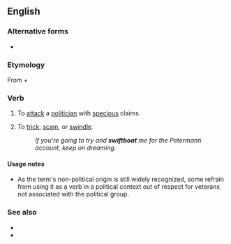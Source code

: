 ==English==

===Alternative forms===
* {{l|en|swift boat}}

===Etymology===
From {{m|en|swift|}} + {{m|en|boat|}}

===Verb===
{{en-verb}}

# {{label|en|US|politics|pejorative|transitive}} To [[attack]] a [[politician]] with [[specious]] claims.
# {{label|en|slang|transitive}} To [[trick]], [[scam]], or [[swindle]].
#: ''If you're going to try and '''swiftboat''' me for the Petermann account, keep on dreaming.''

====Usage notes====
* As the term's non-political origin is still widely recognized, some refrain from using it as a verb in a political context out of respect for veterans not associated with the political group.

===See also===
* {{l|en|bork}}
* {{projectlink|pedia|swiftboating}}
